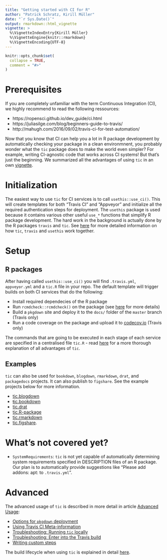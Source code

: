 ```yaml
---
title: "Getting started with CI for R"
author: "Patrick Schratz, Kirill Müller"
date: "`r Sys.Date()`"
output: rmarkdown::html_vignette
vignette: >
  %\VignetteIndexEntry{Kirill Müller}
  %\VignetteEngine{knitr::rmarkdown}
  %\VignetteEncoding{UTF-8}
---
```


```r
knitr::opts_chunk$set(
  collapse = TRUE,
  comment = "#>"
)
```

# Prerequisites

If you are completely unfamiliar with the term Continuous Integration (CI), we highly recommend to read the following ressources:

- https://ropensci.github.io/dev_guide/ci.html
- https://juliasilge.com/blog/beginners-guide-to-travis/
- http://mahugh.com/2016/09/02/travis-ci-for-test-automation/

Now that you know that CI can help you a lot in R package development by automatically checking your package in a clean environmnent, you probably wonder what the `tic` package does to make the world even simpler?
For example, writing CI-agnostic code that works across CI systems!
But that's just the beginning. 
We summarized all the advantages of using `tic` in an own [vignette](tic-advantages.html).

# Initialization

The easiest way to use `tic` for CI services is to call `usethis::use_ci()`.
This will create templates for both "Travis CI" and "Appveyor" and initialize all the required authentication steps for deployment.
The `usethis` package is used because it contains various other useful `use_*` functions that simplify R package development.
The hard work in the background is actually done by the R packages `travis` and `tic`. 
See [here](tic-usethis-travis.html) for more detailed information on how `tic`, `travis` and `usethis` work together.

# Setup

## R packages

After having called `usethis::use_ci()` you will find `.travis.yml`, `appveyor.yml` and a `tic.R` file in your repo.
The default template will trigger builds on both CI services that do the following:

- Install required dependecies of the R package
- Run `rcmdcheck::rcmdcheck()` on the package (see [here](tic-advantages#rcmdcheck-r-cmd-check) for more details)
- Build a `pkgdown` site and deploy it to the `docs/` folder of the `master` branch (Travis only)
- Run a code coverage on the package and upload it to [codecov.io](https://codecov.io/) (Travis only)

The commands that are going to be executed in each stage of each service are specified in a centralised file `tic.R` - read [here](tic-advantages.html) for a more thorough explanation of all advantages of `tic`.

## Examples

`tic` can also be used for `bookdown`, `blogdown`, `rmarkdown`, `drat`, and `packagedocs`  projects. 
It can also publish to `figshare`.
See the example projects below for more information.

- [tic.blogdown](https://github.com/krlmlr/tic.blogdown)
- [ŧic.bookdown](https://github.com/krlmlr/tic.bookdown)
- [tic.drat](https://github.com/krlmlr/tic.drat)
- [tic.R-package](https://github.com/krlmlr/tic.package)
- [tic.rmarkdown](https://github.com/krlmlr/tic.website)
- [tic.figshare](https://github.com/krlmlr/tic.figshare).

# What's not covered yet?

- `SystemRequirements`: `tic` is not yet capable of automatically determining system requirements specified in DESCRIPTION files of an R package. 
Our plan is to automatically provide suggestions like "Please add addons: apt: <library> to `.travis.yml`".

# Advanced

The advanced usage of `tic` is described in more detail in article [Advanced Usage](advanced.html):

- [Options for `pkgdown` deployment](advanced.html#pkgdown-deployment) 
- [Using Travis CI Meta-information](advanced.html#using-travis-ci-meta-information)
- [Troubleshooting: Running `tic` locally](advanced.html#troubleshooting-running-tic-locally)
- [Troubleshooting: Enter into the Travis build](advanced.html#troubleshooting-running-tic-locally)
- [Writing custom steps](custom-steps.html)

The build lifecycle when using `tic` is explained in detail [here](build-lifecycle.html).
